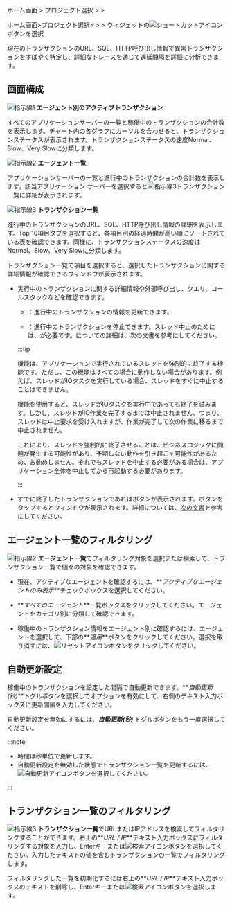 <InDoc product="java">

ホーム画面 > プロジェクト選択 > <Cmdname sid="dashboard" className="uitext" /> > <Cmdname sid="AA002" className="uitext" />

</InDoc>

<Xclude product="java">

ホーム画面>プロジェクト選択> <Cmdname sid="dashboard" className="uitext" /> > <Cmdname sid="appDashboard" className="uitext" /> > <Cmdname sid="AA002" className="uitext" />ウィジェットの![ショートカットアイコン](/img/right-arrow.svg)ボタンを選択

</Xclude>

現在のトランザクションのURL、SQL、HTTP呼び出し情報で異常トランザクションをすばやく特定し、詳細なトレースを通じて遅延間隔を詳細に分析できます。

## 画面構成

<ImgLang img='dashboard-active-transaction.png' desc='アクティブトランザクション' />

![指示線1](/img/number-01.png) **エージェント別のアクティブトランザクション**

すべてのアプリケーションサーバーの一覧と稼働中のトランザクションの合計数を表示します。チャート内の各グラフにカーソルを合わせると、トランザクションステータスが表示されます。トランザクションステータスの速度<span class='normal'>Normal</span>、<span class='slow'>Slow</span>、<span class='vslow'>Very Slow</span>に分類します。

![指示線2](/img/number-02.png) **エージェント一覧**

アプリケーションサーバーの一覧と進行中のトランザクションの合計数を表示します。該当アプリケーション サーバーを選択すると![指示線3](/img/number-03.png)トランザクション一覧に詳細が表示されます。

![指示線3](/img/number-03.png) **トランザクション一覧**

進行中のトランザクションのURL、SQL、HTTP呼び出し情報の詳細を表示します。Top 10項目タブを選択すると、各項目別の経過時間が高い順にソートされている表を確認できます。同様に、トランザクションステータスの速度は<span class='normal'>Normal</span>、<span class='slow'>Slow</span>、<span class='vslow'>Very Slow</span>に分類します。

<InDoc product='java'>

トランザクション一覧で項目を選択すると、選択したトランザクションに関する詳細情報が確認できる<Cmdname sid="active_transaction" className="uitext" />ウィンドウが表示されます。

<ImgLang img='dashboard-active-transaction-details.png' desc='アクティブTX' />

- 実行中のトランザクションに関する詳細情報や外部呼び出し、クエリ、コールスタックなどを確認できます。

  - <Cmdname sid="refresh_all" className="uitext" />：進行中のトランザクションの情報を更新できます。

  - <Cmdname sid="stop_thread" className="uitext" />：進行中のトランザクションを停止できます。スレッド中止のためには、<Cmdname sid="secret_key" className="uitext" />が必要です。<Cmdname sid="secret_key" className="uitext" />についての詳細は、<Link to="install-agent#security">次の文書</Link>を参考にしてください。

  :::tip

  <Cmdname sid="stop_thread" className="uitext" />機能は、アプリケーションで実行されているスレッドを強制的に終了する機能です。ただし、この機能はすべての場合に動作しない場合があります。例えば、スレッドがIOタスクを実行している場合、スレッドをすぐに中止することはできません。

  <Cmdname sid="stop_thread" className="uitext" />機能を使用すると、スレッドがIOタスクを実行中であっても終了を試みます。しかし、スレッドがIO作業を完了するまでは中止されません。つまり、スレッドは中止要求を受け入れますが、作業が完了して次の作業に移るまで中止されません。

  これにより、スレッドを強制的に終了させることは、ビジネスロジックに問題が発生する可能性があり、予期しない動作を引き起こす可能性があるため、お勧めしません。それでもスレッドを中止する必要がある場合は、アプリケーション全体を中止してから再起動する必要があります。

  :::

- すでに終了したトランザクションであれば<Cmdname sid="show_trace" className="uitext" />ボタンが表示されます。ボタンをタップすると<Cmdname sid="TTL06527" className="uitext" />ウィンドウが表示されます。<Cmdname sid="TTL06527" className="uitext" />詳細については、[次の文書](trs-profile#transaction-info)を参考にしてください。

</InDoc>

## エージェント一覧のフィルタリング

![指示線2](/img/number-02.png) **エージェント一覧**でフィルタリング対象を選択または検索して、トランザクション一覧で個々の対象を確認できます。 

- 現在、アクティブなエージェントを確認するには、**_アクティブなエージェントのみ表示_**チェックボックスを選択してください。

- **_すべてのエージェント_**一覧ボックスをクリックしてください。エージェントをカテゴリ別に分類して確認できます。

- 稼働中のトランザクション情報をエージェント別に確認するには、エージェントを選択して、下部の**_適用_**ボタンをクリックしてください。選択を取り消すには、![リセットアイコン](/img/ico-reset.svg)ボタンをクリックしてください。

## 自動更新設定

稼働中のトランザクションを設定した間隔で自動更新できます。**_自動更新(秒)_**トグルボタンを選択してオプションを有効にして、右側のテキスト入力ボックスに更新間隔を入力してください。

自動更新設定を無効にするには、**_自動更新(秒)_** トグルボタンをもう一度選択してください。

:::note

- 時間は秒単位で更新します。
- 自動更新設定を無効した状態でトランザクション一覧を更新するには、![自動更新アイコン](/img/ico-refresh.png)ボタンを選択してください。

:::

## トランザクション一覧のフィルタリング

![指示線3](/img/number-03.png) **トランザクション一覧**でURLまたはIPアドレスを検索してフィルタリングすることができます。右上の**_URL / IP_**テキスト入力ボックスにフィルタリングする対象を入力し、Enterキーまたは![検索アイコン](/img/ico-search.svg)ボタンを選択してください。入力したテキストの値を含むトランザクションの一覧でフィルタリングします。

フィルタリングした一覧を初期化するには右上の**_URL / IP_**テキスト入力ボックスのテキストを削除し、Enterキーまたは![検索アイコン](/img/ico-search.svg)ボタンを選択します。
